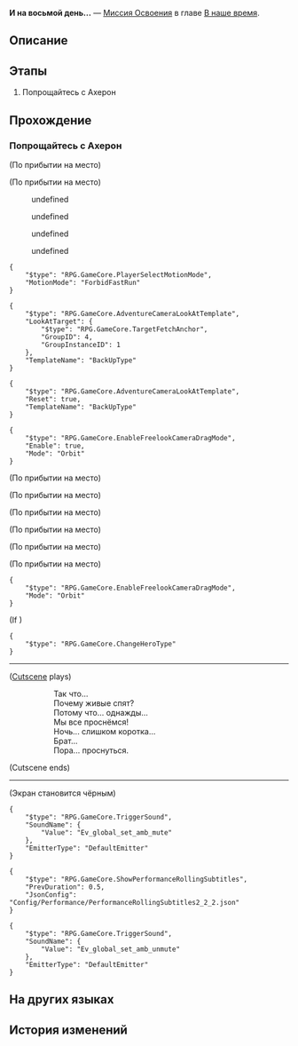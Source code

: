 {{Дополнить|Диалоги.}}
{{Миссия Инфобокс
|id              = 1033102
|Название        = 
|Изображение     = Миссия Освоения И на восьмой день....png
|Тип             = Миссия Освоения
|События         = 
|Глава           = В наше время
|Условия         = 
|Персонажи       = Авантюрин; Ахерон; Галлахер; Доверчивый юноша; Зарянка; Искорка; Первопроходец; Простодушная девочка; Светлячок; Чёрный Лебедь
|СтартЛокация    = [[Пенакония]] — [[Горизонт бытия]]
|Локации         = Горизонт бытия
|Предыдущая      = 
|Следующая       = 
|Награды         = Опыт Освоения*1 100; Звёздный нефрит*140; Shadow of Harmony*1; Путеводитель путешественника*10; Часокредиты*550; "Morns Like These"*1 { text = Morns Like These }; Кредиты*120 000
}}
'''И на восьмой день...''' — [[Миссия Освоения]] в главе [[В наше время]].

==Описание==
{{Описание|<!--официальное описание из Перекрёстка судеб-->}}

==Этапы==
# Попрощайтесь с Ахерон

==Прохождение==
{{Дополнить}}


===Попрощайтесь с Ахерон===
{{Описание миссии|локация=Горизонт бытия|Золотые грёзы становятся тревожней.<br />Боюсь, в последующие долгие ночи тебе предстоит пережить множество испытаний и увидеть много трагедий. И в конце... ты будешь видеть всё только в чёрно-белом цвете.<br />Но поверь мне, в этом чёрно-белом мире тебе встретятся мимолётные проблески багрового. И когда придёт время сделать выбор...<br />Этот цвет снова явится перед тобой.<br />Сейчас тебе следует тщательно обдумать его значение... и вернуться в реальность.<br />Там мы найдём все ответы.}}
{{Диалог Начало}}
:{{tx}}
:{{tx}}
;(По прибытии на место)

;(По прибытии на место)
<!--Unknown TalkSentence: 103310902-->
<!--Unknown TalkSentence: 103310903-->
<!--Unknown TalkSentence: 103310904-->
:{{Диалог|Стрелка}} undefined
:{{Диалог|Стрелка}} undefined
:{{Диалог|Стрелка}} undefined
:{{Диалог|Стрелка}} undefined
<pre>{
	"$type": "RPG.GameCore.PlayerSelectMotionMode",
	"MotionMode": "ForbidFastRun"
}</pre>
<pre>{
	"$type": "RPG.GameCore.AdventureCameraLookAtTemplate",
	"LookAtTarget": {
		"$type": "RPG.GameCore.TargetFetchAnchor",
		"GroupID": 4,
		"GroupInstanceID": 1
	},
	"TemplateName": "BackUpType"
}</pre>
:<!--1-second delay-->
<pre>{
	"$type": "RPG.GameCore.AdventureCameraLookAtTemplate",
	"Reset": true,
	"TemplateName": "BackUpType"
}</pre>
<pre>{
	"$type": "RPG.GameCore.EnableFreelookCameraDragMode",
	"Enable": true,
	"Mode": "Orbit"
}</pre>

;(По прибытии на место)
<!--Unknown TalkSentence: 103329903-->
:<!--2.5-second delay-->

;(По прибытии на место)
<!--Unknown TalkSentence: 103329904-->
:<!--2.5-second delay-->

;(По прибытии на место)
<!--Unknown TalkSentence: 103329905-->
:<!--2.5-second delay-->

;(По прибытии на место)
<!--Unknown TalkSentence: 103329906-->
:<!--2.5-second delay-->

;(По прибытии на место)
<!--Unknown TalkSentence: 103329907-->
:<!--2.5-second delay-->

;(По прибытии на место)
<!--Unknown TalkSentence: 103329908-->
:<!--2.5-second delay-->
<pre>{
	"$type": "RPG.GameCore.EnableFreelookCameraDragMode",
	"Mode": "Orbit"
}</pre>
;(If {{cx}}{{subst:void|<!--{"$type":"RPG.GameCore.ByCheckLineupHeroAvatarID"}-->}})
<pre>{
	"$type": "RPG.GameCore.ChangeHeroType"
}</pre>
----
;([[#Gallery|Cutscene]] plays)
::Так что...
::Почему живые спят?
::Потому что... однажды...
::Мы все проснёмся!
::Ночь... слишком коротка...
::Брат...
::Пора... проснуться.
;(Cutscene ends)
----
;(Экран становится чёрным)
<!--Unknown TalkSentence: 103311406-->
<!--Unknown TalkSentence: 103311407-->
<!--Unknown TalkSentence: 103311408-->
<!--Unknown TalkSentence: 103311409-->
<!--Unknown TalkSentence: 103311410-->
<!--Unknown TalkSentence: 103311411-->
<!--Unknown TalkSentence: 103311412-->
<!--Unknown TalkSentence: 103311413-->
<!--Unknown TalkSentence: 103311414-->
<!--Unknown TalkSentence: 103311415-->
<!--Unknown TalkSentence: 103311416-->
<!--Unknown TalkSentence: 103311417-->
<!--Unknown TalkSentence: 103311418-->
<!--Unknown TalkSentence: 103311419-->
<pre>{
	"$type": "RPG.GameCore.TriggerSound",
	"SoundName": {
		"Value": "Ev_global_set_amb_mute"
	},
	"EmitterType": "DefaultEmitter"
}</pre>
<pre>{
	"$type": "RPG.GameCore.ShowPerformanceRollingSubtitles",
	"PrevDuration": 0.5,
	"JsonConfig": "Config/Performance/PerformanceRollingSubtitles2_2_2.json"
}</pre>
<pre>{
	"$type": "RPG.GameCore.TriggerSound",
	"SoundName": {
		"Value": "Ev_global_set_amb_unmute"
	},
	"EmitterType": "DefaultEmitter"
}</pre>
{{Диалог Конец}}

==На других языках==
{{На других языках
|en   = And on the Eighth Day
|zhs  = 然后，在第八天…
|zht  = 然後，在第八天……
|ja   = そして、8日目…
|ko   = 그리고, 여덟째 날에…
|es   = Y en el octavo día...
|fr   = Et durant le huitième jour...
|ru   = И на восьмой день...
|th   = จากนั้น ในวันที่ 8...
|vi   = Sau Đó, Vào Ngày Thứ Tám...
|de   = Und am achten Tag ...
|id   = Lalu, di Hari ke-8 ....
|pt   = E no Oitavo Dia
}}

==История изменений==
{{История изменений|2.7}}
